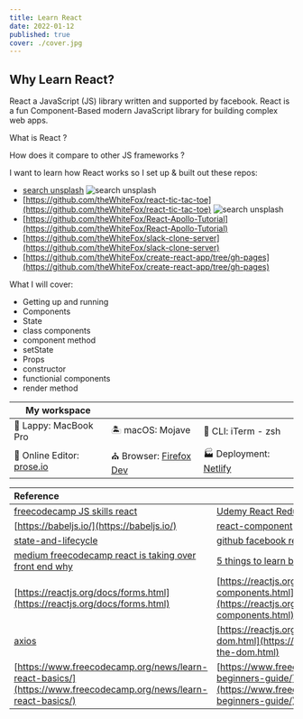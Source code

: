 ```yaml
---
title: Learn React
date: 2022-01-12
published: true
cover: ./cover.jpg
---
```


## Why Learn React?

React a JavaScript (JS) library written and supported by facebook. 
React is a fun Component-Based modern JavaScript library for building complex web apps. 

What is React ?

How does it compare to other JS frameworks ?

I want to learn how React works so I set up & built out these repos:  

- [search unsplash](https://github.com/theWhiteFox/react-basics-advanced)
![search unsplash](./search-unsplash.jpg)
- [https://github.com/theWhiteFox/react-tic-tac-toe](https://github.com/theWhiteFox/react-tic-tac-toe)
![search unsplash](./React-App-tic-tac-toe.jpg)
- [https://github.com/theWhiteFox/React-Apollo-Tutorial](https://github.com/theWhiteFox/React-Apollo-Tutorial)
- [https://github.com/theWhiteFox/slack-clone-server](https://github.com/theWhiteFox/slack-clone-server)
- [https://github.com/theWhiteFox/create-react-app/tree/gh-pages](https://github.com/theWhiteFox/create-react-app/tree/gh-pages)


What I will cover:

- Getting up and running
- Components
- State
- class components
- component method
- setState
- Props
- constructor
- functionial components
- render method

| My workspace                                   |                                                                             |                                                    |
| ---------------------------------------------- | --------------------------------------------------------------------------- | -------------------------------------------------- |
| 👜 Lappy: MacBook Pro                          | 🏝️ macOS: Mojave                                                            | 🐚 CLI: iTerm - zsh                                | 📓 Editor: MScode |
| 📔 Online Editor: [prose.io](http://prose.io/) | ⛪ Browser: [Firefox Dev](https://www.mozilla.org/en-US/firefox/developer/) | 🏭 Deployment: [Netlify](https://www.netlify.com/) |

| Reference                                                                                                                  |                                                                             |
| :------------------------------------------------------------------------------------------------------------------------- | :-------------------------------------------------------------------------- |
| [freecodecamp JS skills react](https://www.freecodecamp.org/news/javascript-skills-you-need-for-react-practical-examples/) | [Udemy React Redux online coure](https://www.udemy.com/course/react-redux/) |
| [https://babeljs.io/](https://babeljs.io/) | [react-component](https://reactjs.org/docs/react-component.html) |
| [state-and-lifecycle](https://reactjs.org/docs/state-and-lifecycle.html) | [github facebook react](https://github.com/facebook/react/) |
| [medium freecodecamp react is taking over front end why](https://medium.freecodecamp.org/yes-react-is-taking-over-front-end-development-the-question-is-why-40837af8ab76) | [5 things to learn before learning React](https://www.oreilly.com/content/5-things-to-learn-before-learning-react/) |
| [https://reactjs.org/docs/forms.html](https://reactjs.org/docs/forms.html) | [https://reactjs.org/docs/uncontrolled-components.html](https://reactjs.org/docs/uncontrolled-components.html) |
| [axios](https://github.com/axios/axios) | [https://reactjs.org/docs/refs-and-the-dom.html](https://reactjs.org/docs/refs-and-the-dom.html) |
| [https://www.freecodecamp.org/news/learn-react-basics/](https://www.freecodecamp.org/news/learn-react-basics/) | [https://www.freecodecamp.org/news/react-beginners-guide/](https://www.freecodecamp.org/news/react-beginners-guide/)
